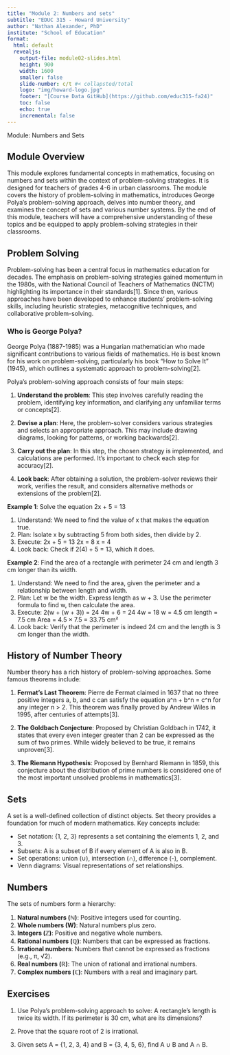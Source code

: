 ```yaml
---
title: "Module 2: Numbers and sets"
subtitle: "EDUC 315 - Howard University"
author: "Nathan Alexander, PhD"
institute: "School of Education"
format: 
  html: default
  revealjs:
    output-file: module02-slides.html
    height: 900
    width: 1600
    smaller: false
    slide-number: c/t #< collapsted/total
    logo: "img/howard-logo.jpg"
    footer: "[Course Data GitHub](https://github.com/educ315-fa24)"
    toc: false
    echo: true
    incremental: false
---
```


Module: Numbers and Sets

## Module Overview

This module explores fundamental concepts in mathematics, focusing on numbers and sets within the context of problem-solving strategies. It is designed for teachers of grades 4-6 in urban classrooms. The module covers the history of problem-solving in mathematics, introduces George Polya's problem-solving approach, delves into number theory, and examines the concept of sets and various number systems. By the end of this module, teachers will have a comprehensive understanding of these topics and be equipped to apply problem-solving strategies in their classrooms.

## Problem Solving

Problem-solving has been a central focus in mathematics education for decades. The emphasis on problem-solving strategies gained momentum in the 1980s, with the National Council of Teachers of Mathematics (NCTM) highlighting its importance in their standards[1]. Since then, various approaches have been developed to enhance students' problem-solving skills, including heuristic strategies, metacognitive techniques, and collaborative problem-solving.

### Who is George Polya?

George Polya (1887-1985) was a Hungarian mathematician who made significant contributions to various fields of mathematics. He is best known for his work on problem-solving, particularly his book "How to Solve It" (1945), which outlines a systematic approach to problem-solving[2].

Polya's problem-solving approach consists of four main steps:

1. **Understand the problem**: This step involves carefully reading the problem, identifying key information, and clarifying any unfamiliar terms or concepts[2].

2. **Devise a plan**: Here, the problem-solver considers various strategies and selects an appropriate approach. This may include drawing diagrams, looking for patterns, or working backwards[2].

3. **Carry out the plan**: In this step, the chosen strategy is implemented, and calculations are performed. It's important to check each step for accuracy[2].

4. **Look back**: After obtaining a solution, the problem-solver reviews their work, verifies the result, and considers alternative methods or extensions of the problem[2].

**Example 1**: Solve the equation 2x + 5 = 13

1. Understand: We need to find the value of x that makes the equation true.
2. Plan: Isolate x by subtracting 5 from both sides, then divide by 2.
3. Execute: 2x + 5 = 13
           2x = 8
           x = 4
4. Look back: Check if 2(4) + 5 = 13, which it does.

**Example 2**: Find the area of a rectangle with perimeter 24 cm and length 3 cm longer than its width.

1. Understand: We need to find the area, given the perimeter and a relationship between length and width.
2. Plan: Let w be the width. Express length as w + 3. Use the perimeter formula to find w, then calculate the area.
3. Execute: 2(w + (w + 3)) = 24
           4w + 6 = 24
           4w = 18
           w = 4.5 cm
           length = 7.5 cm
           Area = 4.5 × 7.5 = 33.75 cm²
4. Look back: Verify that the perimeter is indeed 24 cm and the length is 3 cm longer than the width.

## History of Number Theory

Number theory has a rich history of problem-solving approaches. Some famous theorems include:

1. **Fermat's Last Theorem**: Pierre de Fermat claimed in 1637 that no three positive integers a, b, and c can satisfy the equation a^n + b^n = c^n for any integer n > 2. This theorem was finally proved by Andrew Wiles in 1995, after centuries of attempts[3].

2. **The Goldbach Conjecture**: Proposed by Christian Goldbach in 1742, it states that every even integer greater than 2 can be expressed as the sum of two primes. While widely believed to be true, it remains unproven[3].

3. **The Riemann Hypothesis**: Proposed by Bernhard Riemann in 1859, this conjecture about the distribution of prime numbers is considered one of the most important unsolved problems in mathematics[3].

## Sets

A set is a well-defined collection of distinct objects. Set theory provides a foundation for much of modern mathematics. Key concepts include:

- Set notation: {1, 2, 3} represents a set containing the elements 1, 2, and 3.
- Subsets: A is a subset of B if every element of A is also in B.
- Set operations: union (∪), intersection (∩), difference (-), complement.
- Venn diagrams: Visual representations of set relationships.

## Numbers

The sets of numbers form a hierarchy:

1. **Natural numbers (ℕ)**: Positive integers used for counting.
2. **Whole numbers (W)**: Natural numbers plus zero.
3. **Integers (ℤ)**: Positive and negative whole numbers.
4. **Rational numbers (ℚ)**: Numbers that can be expressed as fractions.
5. **Irrational numbers**: Numbers that cannot be expressed as fractions (e.g., π, √2).
6. **Real numbers (ℝ)**: The union of rational and irrational numbers.
7. **Complex numbers (ℂ)**: Numbers with a real and imaginary part.

## Exercises

1. Use Polya's problem-solving approach to solve: A rectangle's length is twice its width. If its perimeter is 30 cm, what are its dimensions?

2. Prove that the square root of 2 is irrational.

3. Given sets A = {1, 2, 3, 4} and B = {3, 4, 5, 6}, find A ∪ B and A ∩ B.


